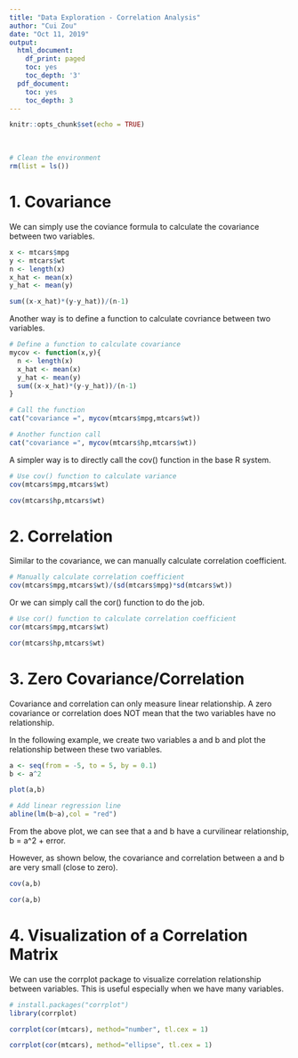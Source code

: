 ---
title: "Data Exploration - Correlation Analysis"
author: "Cui Zou"
date: "Oct 11, 2019"
output:
  html_document:
    df_print: paged
    toc: yes
    toc_depth: '3'
  pdf_document:
    toc: yes
    toc_depth: 3
---

```{r setup, include=FALSE}
knitr::opts_chunk$set(echo = TRUE)
```

&nbsp;
&nbsp;


\newpage


```{r}
# Clean the environment
rm(list = ls())
```


# 1. Covariance

We can simply use the coviance formula to calculate the covariance between two variables.

```{r}
x <- mtcars$mpg
y <- mtcars$wt
n <- length(x)
x_hat <- mean(x)
y_hat <- mean(y)

sum((x-x_hat)*(y-y_hat))/(n-1)

```

Another way is to define a function to calculate covriance between two variables.

```{r}
# Define a function to calculate covariance
mycov <- function(x,y){
  n <- length(x)
  x_hat <- mean(x)
  y_hat <- mean(y)
  sum((x-x_hat)*(y-y_hat))/(n-1)
}

```

```{r}
# Call the function
cat("covariance =", mycov(mtcars$mpg,mtcars$wt))
```

```{r}
# Another function call
cat("covariance =", mycov(mtcars$hp,mtcars$wt))
```

A simpler way is to directly call the cov() function in the base R system.

```{r}
# Use cov() function to calculate variance
cov(mtcars$mpg,mtcars$wt)
```

```{r}
cov(mtcars$hp,mtcars$wt)
```


# 2. Correlation

Similar to the covariance, we can manually calculate correlation coefficient.

```{r}
# Manually calculate correlation coefficient
cov(mtcars$mpg,mtcars$wt)/(sd(mtcars$mpg)*sd(mtcars$wt))
```

Or we can simply call the cor() function to do the job.

```{r}
# Use cor() function to calculate correlation coefficient
cor(mtcars$mpg,mtcars$wt)
```

```{r}
cor(mtcars$hp,mtcars$wt)
```

# 3. Zero Covariance/Correlation

Covariance and correlation can only measure linear relationship. A zero covariance or correlation does NOT mean that the two variables have no relationship.

In the following example, we create two variables a and b and plot the relationship between these two variables.

```{r}
a <- seq(from = -5, to = 5, by = 0.1)
b <- a^2

plot(a,b)

# Add linear regression line
abline(lm(b~a),col = "red") 
```

From the above plot, we can see that a and b have a curvilinear relationship, b = a^2 + error.

However, as shown below, the covariance and correlation between a and b are very small (close to zero).

```{r}
cov(a,b)
```

```{r}
cor(a,b)
```

# 4. Visualization of a Correlation Matrix

We can use the corrplot package to visualize correlation relationship between variables. This is useful especially when we have many variables.

```{r}
# install.packages("corrplot")
library(corrplot)
```

```{r}
corrplot(cor(mtcars), method="number", tl.cex = 1)
```

```{r}
corrplot(cor(mtcars), method="ellipse", tl.cex = 1)
```
